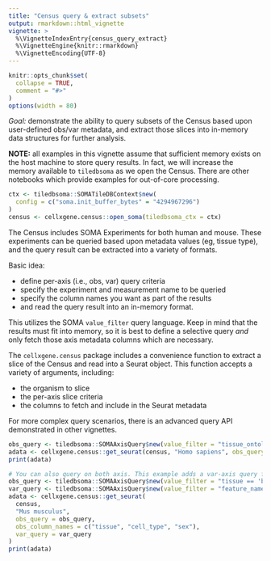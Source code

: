```yaml
---
title: "Census query & extract subsets"
output: rmarkdown::html_vignette
vignette: >
  %\VignetteIndexEntry{census_query_extract}
  %\VignetteEngine{knitr::rmarkdown}
  %\VignetteEncoding{UTF-8}
---
```


```r
knitr::opts_chunk$set(
  collapse = TRUE,
  comment = "#>"
)
options(width = 80)
```

<!--
THIS VIGNETTE IS BASED ON:
https://github.com/chanzuckerberg/cellxgene-census/blob/main/api/python/notebooks/api_demo/census_query_extract.ipynb
-->

*Goal:* demonstrate the ability to query subsets of the Census based upon user-defined obs/var metadata, and extract those slices into in-memory data structures for further analysis.

**NOTE:** all examples in this vignette assume that sufficient memory exists on the host machine to store query results. In fact, we will increase the memory available to `tiledbsoma` as we open the Census. There are other notebooks which provide examples for out-of-core processing.

```r
ctx <- tiledbsoma::SOMATileDBContext$new(
  config = c("soma.init_buffer_bytes" = "4294967296")
)
census <- cellxgene.census::open_soma(tiledbsoma_ctx = ctx)
```

The Census includes SOMA Experiments for both human and mouse. These experiments can be queried based upon metadata values (eg, tissue type), and the query result can be extracted into a variety of formats.

Basic idea:

- define per-axis (i.e., obs, var) query criteria
- specify the experiment and measurement name to be queried
- specify the column names you want as part of the results
- and read the query result into an in-memory format.

This utilizes the SOMA `value_filter` query language. Keep in mind that the results must fit into memory, so it is best to define a selective query *and* only fetch those axis metadata columns which are necessary.

The `cellxgene.census` package includes a convenience function to extract a slice of the Census and read into a Seurat object. This function accepts a variety of arguments, including:

- the organism to slice
- the per-axis slice criteria
- the columns to fetch and include in the Seurat metadata

For more complex query scenarios, there is an advanced query API demonstrated in other vignettes.

```r
obs_query <- tiledbsoma::SOMAAxisQuery$new(value_filter = "tissue_ontology_term_id=='UBERON:0002048' && sex_ontology_term_id=='PATO:0000383' && cell_type_ontology_term_id %in% c('CL:0002063', 'CL:0000499')")
adata <- cellxgene.census::get_seurat(census, "Homo sapiens", obs_query = obs_query)
print(adata)
```
```r
# You can also query on both axis. This example adds a var-axis query for a handful of genes, and queries the mouse experiment.
obs_query <- tiledbsoma::SOMAAxisQuery$new(value_filter = "tissue == 'brain'")
var_query <- tiledbsoma::SOMAAxisQuery$new(value_filter = "feature_name %in% c('Gm16259', 'Dcaf5', 'Gm53058')")
adata <- cellxgene.census::get_seurat(
  census,
  "Mus musculus",
  obs_query = obs_query,
  obs_column_names = c("tissue", "cell_type", "sex"),
  var_query = var_query
)
print(adata)
```
